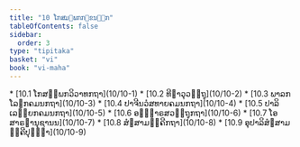 ```yaml
---
title: "10 ໂກສມ຺ພກກ຺ຂນ຺ຘກ"
tableOfContents: false
sidebar:
  order: 3
type: "tipitaka"
basket: "vi"
book: "vi-maha"
---
```



<DynamicBreadcrumb />



<TableOfContents book="vi-maha" section="10">
* [10.1 ໂກສມ຺ພກວິວາທກຖາ](10/10-1)
* [10.2 ທີຆາວຸວຕ຺ຖຸ](10/10-2)
* [10.3 ພາລກໂລຓກຄມນກຖາ](10/10-3)
* [10.4 ປາຈີນວໍສທາຍຄມນກຖາ](10/10-4)
* [10.5 ປາລິເລຍ຺ຍກຄມນກຖາ](10/10-5)
* [10.6 ອຏ຺ຐາຣສວຕ຺ຖຸກຖາ](10/10-6)
* [10.7 ໂອສາຣຓານຸຊານນ](10/10-7)
* [10.8 ສໍຆສາມຄ຺ຄີກຖາ](10/10-8)
* [10.9 ອຸປາລິສໍຆສາມຄ຺ຄີປຸຈ຺ຉາ](10/10-9)
</TableOfContents>